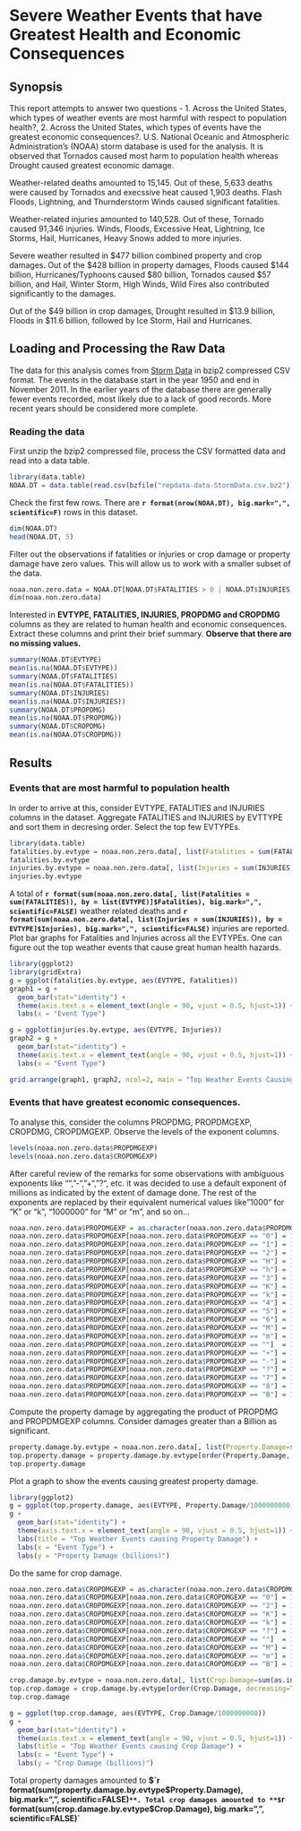 # Severe Weather Events that have Greatest Health and Economic Consequences

## Synopsis
This report attempts to answer two questions - 1. Across the United States, which types of weather events are most harmful with respect to population health?, 2. Across the United States, which types of events have the greatest economic consequences?. U.S. National Oceanic and Atmospheric Administration's (NOAA) storm database is used for the analysis. It is observed that Tornados caused most harm to population health whereas Drought caused greatest economic damage.

Weather-related deaths amounted to 15,145. Out of these, 5,633 deaths were caused by Tornados and execssive heat caused 1,903 deaths. Flash Floods, Lightning, and Thurnderstorm Winds caused significant fatalities. 

Weather-related injuries amounted to 140,528. Out of these, Tornado caused 91,346 injuries. Winds, Floods, Excessive Heat, Lightning, Ice Storms, Hail, Hurricanes, Heavy Snows added to more injuries. 

Severe weather resulted in $477 billion combined property and crop damages. Out of the $428 billion in property damages, Floods caused $144 billion, Hurricanes/Typhoons caused $80 billion, Tornados caused $57 billion, and Hail, Winter Storm, High Winds, Wild Fires also contributed significantly to the damages.

Out of the $49 billion in crop damages, Drought resulted in $13.9 billion, Floods in $11.6 billion, followed by Ice Storm, Hail and Hurricanes. 

## Loading and Processing the Raw Data
The data for this analysis comes from [Storm Data](https://d396qusza40orc.cloudfront.net/repdata%2Fdata%2FStormData.csv.bz2) in bzip2 compressed CSV format. The events in the database start in the year 1950 and end in November 2011. In the earlier years of the database there are generally fewer events recorded, most likely due to a lack of good records. More recent years should be considered more complete.

### Reading the data
First unzip the bzip2 compressed file, process the CSV formatted data and read into a data table.

```r
library(data.table)
NOAA.DT = data.table(read.csv(bzfile("repdata-data-StormData.csv.bz2")))
```

Check the first few rows. There are **`r format(nrow(NOAA.DT), big.mark=",", scientific=F)`** rows in this dataset.
```r
dim(NOAA.DT)
head(NOAA.DT, 5)
```

Filter out the observations if fatalities or injuries or crop damage or property damage have zero values. This will allow us to work with a smaller subset of the data.
```r
noaa.non.zero.data = NOAA.DT[NOAA.DT$FATALITIES > 0 | NOAA.DT$INJURIES > 0 | NOAA.DT$PROPDMG > 0 | NOAA.DT$CROPDMG > 0,]
dim(noaa.non.zero.data)
```

Interested in **EVTYPE, FATALITIES, INJURIES, PROPDMG and CROPDMG** columns as they are related to human health and economic consequences. Extract these columns and print their brief summary. **Observe that there are no missing values.**

```r
summary(NOAA.DT$EVTYPE)
mean(is.na(NOAA.DT$EVTYPE))
summary(NOAA.DT$FATALITIES)
mean(is.na(NOAA.DT$FATALITIES))
summary(NOAA.DT$INJURIES)
mean(is.na(NOAA.DT$INJURIES))
summary(NOAA.DT$PROPDMG)
mean(is.na(NOAA.DT$PROPDMG))
summary(NOAA.DT$CROPDMG)
mean(is.na(NOAA.DT$CROPDMG))
```

## Results

### Events that are most harmful to population health
In order to arrive at this, consider EVTYPE, FATALITIES and INJURIES columns in the dataset. Aggregate FATALITIES and INJURIES by EVTTYPE and sort them in decresing order. Select the top few EVTYPEs.
```r
library(data.table)
fatalities.by.evtype = noaa.non.zero.data[, list(Fatalities = sum(FATALITIES)), by = list(EVTYPE)][order(Fatalities, decreasing=TRUE)][Fatalities > 100]
fatalities.by.evtype
injuries.by.evtype = noaa.non.zero.data[, list(Injuries = sum(INJURIES)), by = EVTYPE][order(Injuries, decreasing=TRUE)][Injuries > 1000]
injuries.by.evtype
```
A total of **`r format(sum(noaa.non.zero.data[, list(Fatalities = sum(FATALITIES)), by = list(EVTYPE)]$Fatalities), big.mark=",", scientific=FALSE)`** weather related deaths and **`r format(sum(noaa.non.zero.data[, list(Injuries = sum(INJURIES)), by = EVTYPE]$Injuries), big.mark=",", scientific=FALSE)`** injuries are reported. Plot bar graphs for Fatalities and Injuries across all the EVTYPEs. One can figure out the top weather events that cause great human health hazards.
```r
library(ggplot2)
library(gridExtra)
g = ggplot(fatalities.by.evtype, aes(EVTYPE, Fatalities))
graph1 = g + 
  geom_bar(stat="identity") + 
  theme(axis.text.x = element_text(angle = 90, vjust = 0.5, hjust=1)) + 
  labs(x = "Event Type")

g = ggplot(injuries.by.evtype, aes(EVTYPE, Injuries))
graph2 = g + 
  geom_bar(stat="identity") + 
  theme(axis.text.x = element_text(angle = 90, vjust = 0.5, hjust=1)) + 
  labs(x = "Event Type")

grid.arrange(graph1, graph2, ncol=2, main = "Top Weather Events Causing Human Harm")
```

### Events that have greatest economic consequences.

To analyse this, consider the columns PROPDMG, PROPDMGEXP, CROPDMG, CROPDMGEXP. Observe the levels of the exponent columns.
```r
levels(noaa.non.zero.data$PROPDMGEXP)
levels(noaa.non.zero.data$CROPDMGEXP)
```

After careful review of the remarks for some observations with ambiguous exponents like "", "-", "+", "?", etc. it was decided to use a default exponent of millions as indicated by the extent of damage done. The rest of the exponents are replaced by their equivalent numerical values like "1000" for "K" or "k", "1000000" for "M" or "m", and so on...

```r
noaa.non.zero.data$PROPDMGEXP = as.character(noaa.non.zero.data$PROPDMGEXP)
noaa.non.zero.data$PROPDMGEXP[noaa.non.zero.data$PROPDMGEXP == "0"] = 1
noaa.non.zero.data$PROPDMGEXP[noaa.non.zero.data$PROPDMGEXP == "1"] = 10
noaa.non.zero.data$PROPDMGEXP[noaa.non.zero.data$PROPDMGEXP == "2"] = 100
noaa.non.zero.data$PROPDMGEXP[noaa.non.zero.data$PROPDMGEXP == "H"] = 100
noaa.non.zero.data$PROPDMGEXP[noaa.non.zero.data$PROPDMGEXP == "h"] = 100
noaa.non.zero.data$PROPDMGEXP[noaa.non.zero.data$PROPDMGEXP == "3"] = 1000
noaa.non.zero.data$PROPDMGEXP[noaa.non.zero.data$PROPDMGEXP == "K"] = 1000
noaa.non.zero.data$PROPDMGEXP[noaa.non.zero.data$PROPDMGEXP == "k"] = 1000
noaa.non.zero.data$PROPDMGEXP[noaa.non.zero.data$PROPDMGEXP == "4"] = 10000
noaa.non.zero.data$PROPDMGEXP[noaa.non.zero.data$PROPDMGEXP == "5"] = 100000
noaa.non.zero.data$PROPDMGEXP[noaa.non.zero.data$PROPDMGEXP == "6"] = 1000000
noaa.non.zero.data$PROPDMGEXP[noaa.non.zero.data$PROPDMGEXP == "M"] = 1000000
noaa.non.zero.data$PROPDMGEXP[noaa.non.zero.data$PROPDMGEXP == "m"] = 1000000
noaa.non.zero.data$PROPDMGEXP[noaa.non.zero.data$PROPDMGEXP == ""]  = 1000000
noaa.non.zero.data$PROPDMGEXP[noaa.non.zero.data$PROPDMGEXP == "+"] = 1000000
noaa.non.zero.data$PROPDMGEXP[noaa.non.zero.data$PROPDMGEXP == "-"] = 1000000
noaa.non.zero.data$PROPDMGEXP[noaa.non.zero.data$PROPDMGEXP == "?"] = 1000000
noaa.non.zero.data$PROPDMGEXP[noaa.non.zero.data$PROPDMGEXP == "7"] = 10000000
noaa.non.zero.data$PROPDMGEXP[noaa.non.zero.data$PROPDMGEXP == "8"] = 100000000
noaa.non.zero.data$PROPDMGEXP[noaa.non.zero.data$PROPDMGEXP == "B"] = 1000000000
```

Compute the property damage by aggregating the product of PROPDMG and PROPDMGEXP columns. Consider damages greater than a Billion as significant.
```r
property.damage.by.evtype = noaa.non.zero.data[, list(Property.Damage=sum(as.integer(PROPDMGEXP)*PROPDMG)), by=EVTYPE]
top.property.damage = property.damage.by.evtype[order(Property.Damage, decreasing=TRUE)][Property.Damage > 1000000000]
top.property.damage
```

Plot a graph to show the events causing greatest property damage.
```r
library(ggplot2)
g = ggplot(top.property.damage, aes(EVTYPE, Property.Damage/1000000000))
g + 
  geom_bar(stat="identity") + 
  theme(axis.text.x = element_text(angle = 90, vjust = 0.5, hjust=1)) + 
  labs(title = "Top Weather Events causing Property Damage") +
  labs(x = "Event Type") +
  labs(y = "Property Damage (billions)")
```

Do the same for crop damage.
```r
noaa.non.zero.data$CROPDMGEXP = as.character(noaa.non.zero.data$CROPDMGEXP)
noaa.non.zero.data$CROPDMGEXP[noaa.non.zero.data$CROPDMGEXP == "0"] = 1
noaa.non.zero.data$CROPDMGEXP[noaa.non.zero.data$CROPDMGEXP == "2"] = 100
noaa.non.zero.data$CROPDMGEXP[noaa.non.zero.data$CROPDMGEXP == "K"] = 1000
noaa.non.zero.data$CROPDMGEXP[noaa.non.zero.data$CROPDMGEXP == "k"] = 1000
noaa.non.zero.data$CROPDMGEXP[noaa.non.zero.data$CROPDMGEXP == "?"] = 1000000
noaa.non.zero.data$CROPDMGEXP[noaa.non.zero.data$CROPDMGEXP == ""]  = 1000000
noaa.non.zero.data$CROPDMGEXP[noaa.non.zero.data$CROPDMGEXP == "M"] = 1000000
noaa.non.zero.data$CROPDMGEXP[noaa.non.zero.data$CROPDMGEXP == "m"] = 1000000
noaa.non.zero.data$CROPDMGEXP[noaa.non.zero.data$CROPDMGEXP == "B"] = 1000000000
```

```r
crop.damage.by.evtype = noaa.non.zero.data[, list(Crop.Damage=sum(as.integer(CROPDMGEXP)*CROPDMG)), by=EVTYPE]
top.crop.damage = crop.damage.by.evtype[order(Crop.Damage, decreasing=TRUE)][Crop.Damage > 100000000]
top.crop.damage
```

```r
g = ggplot(top.crop.damage, aes(EVTYPE, Crop.Damage/1000000000))
g + 
  geom_bar(stat="identity") + 
  theme(axis.text.x = element_text(angle = 90, vjust = 0.5, hjust=1)) + 
  labs(title = "Top Weather Events causing Crop Damage") +
  labs(x = "Event Type") +
  labs(y = "Crop Damage (billions)")
```

Total property damages amounted to **$`r format(sum(property.damage.by.evtype$Property.Damage), big.mark=",", scientific=FALSE)`**. Total crop damages amounted to **$`r format(sum(crop.damage.by.evtype$Crop.Damage), big.mark=",", scientific=FALSE)`**